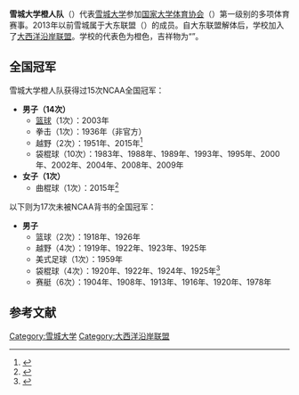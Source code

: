 {{Infobox school athletics
| logo            = Syracuse Orange logo.svg
| logo_width      = 100
| name            = 雪城大学橙人队
| university      = [[雪城大学|雪城大学]]
| association     = NCAA
| conference      = [[大西洋沿岸联盟|大西洋沿岸联盟]]、CHA、EARC
| division        = 第一级别
| director        = John Wildhack
| city            = [[纽约州|纽约州]][[雪城|雪城]]
| state           =
| teams           = 20
| stadium         = Carrier Dome
| baseballfield   =
| basketballarena = Carrier Dome
| arena2          = Manley Field House
| mascot          = Otto the Orange
| nickname        = Orange
| fightsong       = Down the Field
| pageurl         = http://www.cuse.com/
| pagename        = Cuse.com
}}
'''雪城大学橙人队'''（{{lang-en|Syracuse Orange}}）代表[[雪城大学|雪城大学]]参加[[国家大学体育协会|国家大学体育协会]]（{{lang|en|NCAA}}）第一级别的多项体育赛事。2013年以前雪城属于大东联盟（{{lang|en|Big East}}）的成员。自大东联盟解体后，学校加入了[[大西洋沿岸联盟|大西洋沿岸联盟]]。学校的代表色为橙色，吉祥物为“{{lang|en|Otto the Orange}}”。

== 全国冠军 ==
雪城大学橙人队获得过15次NCAA全国冠军：
* '''男子（14次）'''
** [[NCAA一级男子篮球锦标赛|篮球]]（1次）：2003年
** 拳击（1次）：1936年（非官方）
** 越野（2次）：1951年、2015年<ref>{{cite web|url=http://www.ncaa.com/news/cross-country-men/article/2015-11-21/syracuse-wins-first-cross-country-title-64-years|title=Syracuse wins first Cross Country title in 64 years|publisher=National Collegiate Athletic Association|accessdate=2015-11-22}}</ref>
** 袋棍球（10次）：1983年、1988年、1989年、1993年、1995年、2000年、2002年、2004年、2008年、2009年
* '''女子（1次）'''
** 曲棍球（1次）：2015年<ref>{{cite web|url=http://www.ncaa.com/game/fieldhockey/d1/2015/11/22/north-carolina-syracuse|title=Syracuse tops UNC, claims national title |publisher=National Collegiate Athletic Association|accessdate=2015-11-22}}</ref>

以下则为17次未被NCAA背书的全国冠军：
* '''男子'''
** 篮球（2次）：1918年、1926年
** 越野（4次）：1919年、1922年、1923年、1925年
** 美式足球（1次）：1959年
** 袋棍球（4次）：1920年、1922年、1924年、1925年<ref>{{cite book | url= http://www.sidearmdmg.com/syracuse/mlax/?path=mlacrosse | title= 2014  Syracuse Orange Lacrosse Media Guide | publisher= Syracuse University | year= 2014 | pages= 110–111 | accessdate= 2014-10-20 | archive-url= https://web.archive.org/web/20141208024832/http://www.sidearmdmg.com/syracuse/mlax/?path=mlacrosse | archive-date= 2014-12-08 | dead-url= yes }}</ref>
** 赛艇（6次）：1904年、1908年、1913年、1916年、1920年、1978年

== 参考文献 ==
{{reflist}}

{{大西洋沿岸联盟}}

[[Category:雪城大学|Category:雪城大学]]
[[Category:大西洋沿岸联盟|Category:大西洋沿岸联盟]]